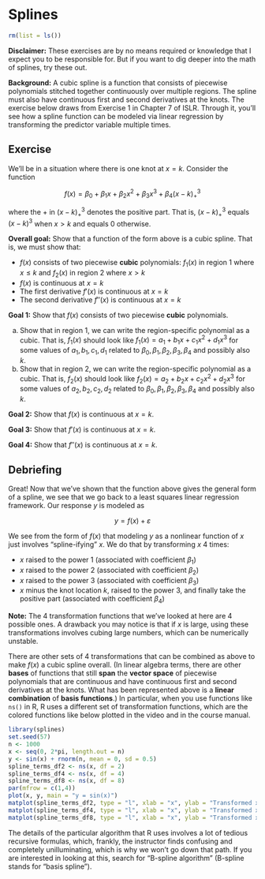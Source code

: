 # Splines

```r
rm(list = ls())
```

**Disclaimer:** These exercises are by no means required or knowledge that I expect you to be responsible for. But if you want to dig deeper into the math of splines, try these out.

**Background:** A cubic spline is a function that consists of piecewise polynomials stitched together continuously over multiple regions. The spline must also have continuous first and second derivatives at the knots. The exercise below draws from Exercise 1 in Chapter 7 of ISLR. Through it, you'll see how a spline function can be modeled via linear regression by transforming the predictor variable multiple times.

## Exercise

We'll be in a situation where there is one knot at $x = k$. Consider the function

$$f(x) = \beta_0 + \beta_1x + \beta_2 x^2 + \beta_3 x^3 + \beta_4 (x-k)^3_+$$

where the + in $(x-k)^3_+$ denotes the positive part. That is, $(x-k)^3_+$ equals $(x-k)^3$ when $x > k$ and equals 0 otherwise.

**Overall goal:** Show that a function of the form above is a cubic spline. That is, we must show that:

- $f(x)$ consists of two piecewise **cubic** polynomials: $f_1(x)$ in region 1 where $x \leq k$ and $f_2(x)$ in region 2 where $x > k$
- $f(x)$ is continuous at $x = k$
- The first derivative $f'(x)$ is continuous at $x = k$
- The second derivative $f''(x)$ is continuous at $x = k$

**Goal 1:** Show that $f(x)$ consists of two piecewise **cubic** polynomials.

a. Show that in region 1, we can write the region-specific polynomial as a cubic. That is, $f_1(x)$ should look like $f_1(x) = a_1 + b_1x + c_1x^2 + d_1x^3$ for some values of $a_1, b_1, c_1, d_1$ related to $\beta_0, \beta_1, \beta_2, \beta_3, \beta_4$ and possibly also $k$.
b. Show that in region 2, we can write the region-specific polynomial as a cubic. That is, $f_2(x)$ should look like $f_2(x) = a_2 + b_2x + c_2x^2 + d_2x^3$ for some values of $a_2, b_2, c_2, d_2$ related to $\beta_0, \beta_1, \beta_2, \beta_3, \beta_4$ and possibly also $k$.

**Goal 2:** Show that $f(x)$ is continuous at $x = k$.

**Goal 3:** Show that $f'(x)$ is continuous at $x = k$.

**Goal 4:** Show that $f''(x)$ is continuous at $x = k$.

## Debriefing

Great! Now that we've shown that the function above gives the general form of a spline, we see that we go back to a least squares linear regression framework. Our response $y$ is modeled as

$$y = f(x) + \varepsilon$$

We see from the form of $f(x)$ that modeling $y$ as a nonlinear function of $x$ just involves "spline-ifying" $x$. We do that by transforming $x$ 4 times:

- $x$ raised to the power 1 (associated with coefficient $\beta_1$)
- $x$ raised to the power 2 (associated with coefficient $\beta_2$)
- $x$ raised to the power 3 (associated with coefficient $\beta_3$)
- $x$ minus the knot location $k$, raised to the power 3, and finally take the positive part (associated with coefficient $\beta_4$)

**Note:** The 4 transformation functions that we've looked at here are 4 possible ones. A drawback you may notice is that if $x$ is large, using these transformations involves cubing large numbers, which can be numerically unstable.

There are other sets of 4 transformations that can be combined as above to make $f(x)$ a cubic spline overall. (In linear algebra terms, there are other **bases** of functions that still **span** the **vector space** of piecewise polynomials that are continuous and have continuous first and second derivatives at the knots. What has been represented above is a **linear combination** of **basis functions**.) In particular, when you use functions like `ns()` in R, R uses a different set of transformation functions, which are the colored functions like below plotted in the video and in the course manual.

```r
library(splines)
set.seed(57)
n <- 1000
x <- seq(0, 2*pi, length.out = n)
y <- sin(x) + rnorm(n, mean = 0, sd = 0.5)
spline_terms_df2 <- ns(x, df = 2)
spline_terms_df4 <- ns(x, df = 4)
spline_terms_df8 <- ns(x, df = 8)
par(mfrow = c(1,4))
plot(x, y, main = "y = sin(x)")
matplot(spline_terms_df2, type = "l", xlab = "x", ylab = "Transformed x", main = "df = 2")
matplot(spline_terms_df4, type = "l", xlab = "x", ylab = "Transformed x", main = "df = 4")
matplot(spline_terms_df8, type = "l", xlab = "x", ylab = "Transformed x", main = "df = 8")
```

The details of the particular algorithm that R uses involves a lot of tedious recursive formulas, which, frankly, the instructor finds confusing and completely unilluminating, which is why we won't go down that path. If you are interested in looking at this, search for "B-spline algorithm" (B-spline stands for "basis spline").

